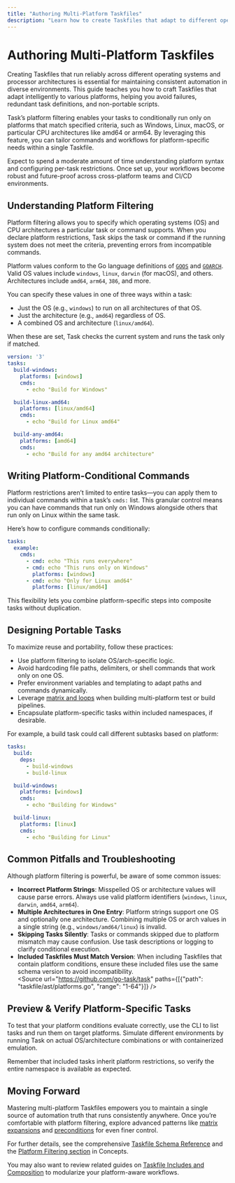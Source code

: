 ```yaml
---
title: "Authoring Multi-Platform Taskfiles"
description: "Learn how to create Taskfiles that adapt to different operating systems and architectures, ensuring cross-platform reproducibility for your workflows. Covers platform filtering and portable task design."
---
```


# Authoring Multi-Platform Taskfiles

Creating Taskfiles that run reliably across different operating systems and processor architectures is essential for maintaining consistent automation in diverse environments. This guide teaches you how to craft Taskfiles that adapt intelligently to various platforms, helping you avoid failures, redundant task definitions, and non-portable scripts.

Task’s platform filtering enables your tasks to conditionally run only on platforms that match specified criteria, such as Windows, Linux, macOS, or particular CPU architectures like amd64 or arm64. By leveraging this feature, you can tailor commands and workflows for platform-specific needs within a single Taskfile.

Expect to spend a moderate amount of time understanding platform syntax and configuring per-task restrictions. Once set up, your workflows become robust and future-proof across cross-platform teams and CI/CD environments.

## Understanding Platform Filtering

Platform filtering allows you to specify which operating systems (OS) and CPU architectures a particular task or command supports. When you declare platform restrictions, Task skips the task or command if the running system does not meet the criteria, preventing errors from incompatible commands.

Platform values conform to the Go language definitions of [`GOOS`](https://github.com/golang/go/blob/master/src/internal/syslist/syslist.go#L20) and [`GOARCH`](https://github.com/golang/go/blob/master/src/internal/syslist/syslist.go#L62). Valid OS values include `windows`, `linux`, `darwin` (for macOS), and others. Architectures include `amd64`, `arm64`, `386`, and more.

You can specify these values in one of three ways within a task:

- Just the OS (e.g., `windows`) to run on all architectures of that OS.
- Just the architecture (e.g., `amd64`) regardless of OS.
- A combined OS and architecture (`linux/amd64`).

When these are set, Task checks the current system and runs the task only if matched.

```yaml
version: '3'
tasks:
  build-windows:
    platforms: [windows]
    cmds:
      - echo "Build for Windows"

  build-linux-amd64:
    platforms: [linux/amd64]
    cmds:
      - echo "Build for Linux amd64"

  build-any-amd64:
    platforms: [amd64]
    cmds:
      - echo "Build for any amd64 architecture"
```

## Writing Platform-Conditional Commands

Platform restrictions aren’t limited to entire tasks—you can apply them to individual commands within a task’s `cmds:` list. This granular control means you can have commands that run only on Windows alongside others that run only on Linux within the same task.

Here’s how to configure commands conditionally:

```yaml
tasks:
  example:
    cmds:
      - cmd: echo "This runs everywhere"
      - cmd: echo "This runs only on Windows"
        platforms: [windows]
      - cmd: echo "Only for Linux amd64"
        platforms: [linux/amd64]
```

This flexibility lets you combine platform-specific steps into composite tasks without duplication.

## Designing Portable Tasks

To maximize reuse and portability, follow these practices:

- Use platform filtering to isolate OS/arch-specific logic.
- Avoid hardcoding file paths, delimiters, or shell commands that work only on one OS.
- Prefer environment variables and templating to adapt paths and commands dynamically.
- Leverage [matrix and loops](https://taskfile.dev/guides/advanced-patterns/matrix-and-for-loops) when building multi-platform test or build pipelines.
- Encapsulate platform-specific tasks within included namespaces, if desirable.

For example, a build task could call different subtasks based on platform:

```yaml
tasks:
  build:
    deps:
      - build-windows
      - build-linux

  build-windows:
    platforms: [windows]
    cmds:
      - echo "Building for Windows"

  build-linux:
    platforms: [linux]
    cmds:
      - echo "Building for Linux"
```

## Common Pitfalls and Troubleshooting

Although platform filtering is powerful, be aware of some common issues:

- **Incorrect Platform Strings**: Misspelled OS or architecture values will cause parse errors. Always use valid platform identifiers (`windows`, `linux`, `darwin`, `amd64`, `arm64`).
- **Multiple Architectures in One Entry**: Platform strings support one OS and optionally one architecture. Combining multiple OS or arch values in a single string (e.g., `windows/amd64/linux`) is invalid.
- **Skipping Tasks Silently**: Tasks or commands skipped due to platform mismatch may cause confusion. Use task descriptions or logging to clarify conditional execution.
- **Included Taskfiles Must Match Version**: When including Taskfiles that contain platform conditions, ensure these included files use the same schema version to avoid incompatibility.<br /><Source url="https://github.com/go-task/task" paths={[{"path": "taskfile/ast/platforms.go", "range": "1-64"}]} />

## Preview & Verify Platform-Specific Tasks

To test that your platform conditions evaluate correctly, use the CLI to list tasks and run them on target platforms. Simulate different environments by running Task on actual OS/architecture combinations or with containerized emulation.

Remember that included tasks inherit platform restrictions, so verify the entire namespace is available as expected.

## Moving Forward

Mastering multi-platform Taskfiles empowers you to maintain a single source of automation truth that runs consistently anywhere. Once you’re comfortable with platform filtering, explore advanced patterns like [matrix expansions](https://taskfile.dev/guides/advanced-patterns/matrix-and-for-loops) and [preconditions](https://taskfile.dev/guides/advanced-patterns/preconditions-requires-prompts) for even finer control.

For further details, see the comprehensive [Taskfile Schema Reference](https://taskfile.dev/reference/schema) and the [Platform Filtering section](https://taskfile.dev/concepts/advanced-control-and-guardrails/platforms-matrix-and-conditional-execution) in Concepts.

You may also want to review related guides on [Taskfile Includes and Composition](/concepts/extensibility-variables-integration/includes-and-taskfile-composition) to modularize your platform-aware workflows.
